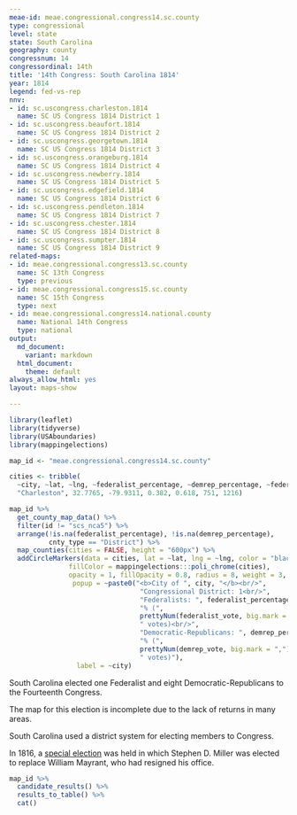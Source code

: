 ```yaml
---
meae-id: meae.congressional.congress14.sc.county
type: congressional
level: state
state: South Carolina
geography: county
congressnum: 14
congressordinal: 14th
title: '14th Congress: South Carolina 1814'
year: 1814
legend: fed-vs-rep
nnv:
- id: sc.uscongress.charleston.1814
  name: SC US Congress 1814 District 1
- id: sc.uscongress.beaufort.1814
  name: SC US Congress 1814 District 2
- id: sc.uscongress.georgetown.1814
  name: SC US Congress 1814 District 3
- id: sc.uscongress.orangeburg.1814
  name: SC US Congress 1814 District 4
- id: sc.uscongress.newberry.1814
  name: SC US Congress 1814 District 5
- id: sc.uscongress.edgefield.1814
  name: SC US Congress 1814 District 6
- id: sc.uscongress.pendleton.1814
  name: SC US Congress 1814 District 7
- id: sc.uscongress.chester.1814
  name: SC US Congress 1814 District 8
- id: sc.uscongress.sumpter.1814
  name: SC US Congress 1814 District 9
related-maps:
- id: meae.congressional.congress13.sc.county
  name: SC 13th Congress
  type: previous
- id: meae.congressional.congress15.sc.county
  name: SC 15th Congress
  type: next
- id: meae.congressional.congress14.national.county
  name: National 14th Congress
  type: national
output:
  md_document:
    variant: markdown
  html_document:
    theme: default
always_allow_html: yes
layout: maps-show

---
```


```r
library(leaflet)
library(tidyverse)
library(USAboundaries)
library(mappingelections)

map_id <- "meae.congressional.congress14.sc.county"

cities <- tribble(
  ~city, ~lat, ~lng, ~federalist_percentage, ~demrep_percentage, ~federalist_vote, ~demrep_vote,
  "Charleston", 32.7765, -79.9311, 0.382, 0.618, 751, 1216)
```

<div class="map">

```r
map_id %>%
  get_county_map_data() %>%
  filter(id != "scs_nca5") %>% 
  arrange(!is.na(federalist_percentage), !is.na(demrep_percentage), 
          cnty_type == "District") %>%
  map_counties(cities = FALSE, height = "600px") %>% 
  addCircleMarkers(data = cities, lat = ~lat, lng = ~lng, color = "black",
               fillColor = mappingelections:::poli_chrome(cities),
               opacity = 1, fillOpacity = 0.8, radius = 8, weight = 3,
                popup = ~paste0("<b>City of ", city, "</b><br/>",
                                 "Congressional District: 1<br/>",
                                 "Federalists: ", federalist_percentage * 100,
                                 "% (", 
                                 prettyNum(federalist_vote, big.mark = ","),
                                 " votes)<br/>",
                                 "Democratic-Republicans: ", demrep_percentage * 100,
                                 "% (", 
                                 prettyNum(demrep_vote, big.mark = ","),
                                 " votes)"),
                 label = ~city)
```

</div>

South Carolina elected one Federalist and eight Democratic-Republicans to the Fourteenth Congress.

The map for this election is incomplete due to the lack of returns in many areas.

South Carolina used a district system for electing members to Congress. 

In 1816, a [special election](https://elections.lib.tufts.edu/catalog/tufts:sc.uscongress.camden.special.1816) was held in which Stephen D. Miller was elected to replace William Mayrant, who had resigned his office.

<div class="results-table">

```r
map_id %>%
  candidate_results() %>%
  results_to_table() %>%
  cat()
```

</div>
